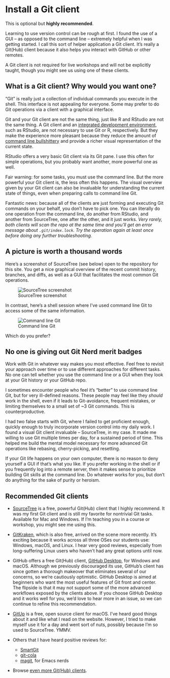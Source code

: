 # Install a Git client {#git-client}

This is optional but **highly recommended**.

Learning to use version control can be rough at first. I found the use of a GUI – as opposed to the command line – extremely helpful when I was getting started. I call this sort of helper application a Git client. It's really a Git(Hub) client because it also helps you interact with GitHub or other remotes.

A Git client is not required for live workshops and will not be explicitly taught, though you might see us using one of these clients.

## What is a Git client? Why would you want one?

"Git" is really just a collection of individual commands you execute in the shell. This interface is not appealing for everyone. Some may prefer to do Git operations via a client with a graphical interface.

Git and your Git client are not the same thing, just like R and RStudio are not the same thing. A Git client and an [integrated development environment](https://en.wikipedia.org/wiki/Integrated_development_environment), such as RStudio, are not necessary to use Git or R, respectively. But they make the experience more pleasant because they reduce the amount of [command line bullshittery](http://www.pgbovine.net/command-line-bullshittery.htm) and provide a richer visual representation of the current state.

RStudio offers a very basic Git client via its Git pane. I use this often for simple operations, but you probably want another, more powerful one as well.

Fair warning: for some tasks, you must use the command line. But the more powerful your Git client is, the less often this happens. The visual overview given by your Git client can also be invaluable for understanding the current state of things, even when preparing calls to command line Git. 

Fantastic news: because all of the clients are just forming and executing Git commands on your behalf, you don't have to pick one. You can literally do one operation from the command line, do another from RStudio, and another from SourceTree, one after the other, and it just works. *Very rarely, both clients will scan the repo at the same time and you'll get an error message about `.git/index.lock`. Try the operation again at least once before doing any further troubleshooting.*

## A picture is worth a thousand words

Here's a screenshot of SourceTree (see below) open to the repository for this site. You get a nice graphical overview of the recent commit history, branches, and diffs, as well as a GUI that facilitates the most common Git operations.

![SourceTree screenshot](img/sourcetree-screenshot.png)

In contrast, here's a shell session where I've used command line Git to access some of the same information.

![Command line Git](img/command-line-git-screenshot.png)

Which do you prefer?

## No one is giving out Git Nerd merit badges

Work with Git in whatever way makes you most effective. Feel free to revisit your approach over time or to use different approaches for different tasks. No one can tell whether you use the command line or a GUI when they look at your Git history or your GitHub repo.

I sometimes encounter people who feel it's "better" to use command line Git, but for very ill-defined reasons. These people may feel like they *should* work in the shell, even if it leads to Git-avoidance, frequent mistakes, or limiting themselves to a small set of ~3 Git commands. This is counterproductive.

I had two false starts with Git, where I failed to get proficient enough, quickly enough to truly incorporate version control into my daily work. I found a visual Git client invaluable -- SourceTree, in my case. It made me willing to use Git multiple times per day, for a sustained period of time. This helped me build the mental model necessary for more advanced Git operations like rebasing, cherry-picking, and resetting.

If your Git life happens on your own computer, there is no reason to deny yourself a GUI if that's what you like. If you prefer working in the shell or if you frequently log into a remote server, then it makes sense to prioritize building Git skills at the command line. Do whatever works for you, but don't do anything for the sake of purity or heroism.  

## Recommended Git clients

  * [SourceTree](https://www.sourcetreeapp.com) is a free, powerful Git(Hub) client that I highly recommend. It was my first Git client and is still my favorite for nontrivial Git tasks. Available for Mac and Windows. If I'm teaching you in a course or workshop, you might see me using this.

  * [GitKraken](https://www.gitkraken.com), which is also free, arrived on the scene more recently. It's exciting because it works across all three OSes our students use: Windows, macOS, and Linux. I hear very good reviews, especially from long-suffering Linux users who haven't had any great options until now.

  * GitHub offers a free Git(Hub) client, [GitHub Desktop](https://desktop.github.com/), for Windows and macOS. Although we previously discouraged its use, GitHub's client has since gotten a thorough makeover that eliminates several of our concerns, so we're cautiously optimistic. GitHub Desktop is aimed at beginners who want the most useful features of Git front and center. The flipside is that it may not support some of the more advanced workflows exposed by the clients above. If you choose GitHub Desktop and it works well for you, we'd love to hear more in an issue, so we can continue to refine this recommendation.

  * [GitUp](https://gitup.co) is a free, open source client for macOS. I've heard good things about it and like what I read on the website. However, I tried to make myself use it for a day and went sort of nuts, possibly because I'm so used to SourceTree. YMMV.

  * Others that I have heard positive reviews for:
  
    - [SmartGit](http://www.syntevo.com/smartgit/)
    - [git-cola](https://git-cola.github.io)
    - [magit](https://magit.vc), for Emacs nerds

  * Browse [even more Git(Hub) clients](http://git-scm.com/downloads/guis).
